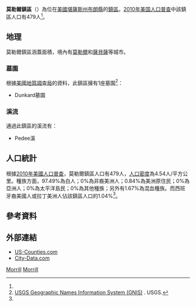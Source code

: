 {{noteTA
|G1=USState
}}
{{Infobox settlement
|official_name = 莫勒爾鎮區
|native_name = Morrill Township
|settlement_type = 鎮區
|image_map = Map highlighting Morrill Township, Brown County, Kansas.svg
|map_caption = 莫勒爾鎮區在布朗縣的位置
|coordinates_display = inline,title
|coordinates_region = US-KS
|subdivision_type = [[世界政區索引|國家]]
|subdivision_name = [[美国|美国]]
|subdivision_type1 = [[美國行政區劃|州]]
|subdivision_name1 = [[堪薩斯州|堪薩斯州]]
|subdivision_type2 = [[堪萨斯州行政区划|縣]]
|subdivision_name2 = [[布朗縣_(堪薩斯州)|布朗縣]]
|area_total_km2 = 105.41
|area_land_km2 = 105.16
|area_water_km2 = 0.25
|area_total_sq_mi = 40.7
|area_land_sq_mi = 40.6
|area_water_sq_mi = 0.1
|area_water_percent = 0.24
|population_as_of = [[2010年美国人口普查|2010]]
|population_footnotes = <ref name=census>{{cite web|url=http://www.census.gov/geo/www/gazetteer/gazetteer2010.html|title=2010 Census Gazetteer Files|publisher=[[美国人口调查局|美国人口调查局]]|accessdate=2016-03-13|archive-url=https://web.archive.org/web/20121021075704/http://www.census.gov/geo/www/gazetteer/gazetteer2010.html|archive-date=2012-10-21|dead-url=yes}}</ref>
|population_total = 479
|population_density_km2 = auto
|elevation_footnotes = 
|elevation_m = 331
|elevation_ft = 1086
|latd = 39
|latm = 56
|lats = 55
|latNS = N
|longd = 95
|longm = 43
|longs = 01
|longEW = W
|postal_code_type =
|postal_code = 
|blank_name = [[地名信息系统|GNIS]]
|blank_info = [http://geonames.usgs.gov/pls/gnispublic/f?p=gnispq:3:::NO::P3_FID:0472752 0472752]
|website = 
|footnotes = 
}}

'''莫勒爾鎮區'''（{{lang-en|'''Morrill Township'''}}）為位在[[美國|美國]][[堪薩斯州|堪薩斯州]][[布朗縣_(堪薩斯州)|布朗縣]]的[[行政鎮區|鎮區]]。[[2010年美国人口普查|2010年美国人口普查]]中該鎮區人口有479人<ref name=census/>。

==地理==
莫勒爾鎮區涵蓋面積{{convert|105.41|km2|sqmi}}，境內有[[莫勒爾_(堪薩斯州)|莫勒爾]]和[[薩貝薩_(堪薩斯州)|薩貝薩]]等城市。

===墓園===
根據[[美國地質調查局|美國地質調查局]]的資料，此鎮區擁有1座墓園<ref>[http://geonames.usgs.gov/domestic/index.html USGS Geographic Names Information System (GNIS)] {{Wayback|url=http://geonames.usgs.gov/domestic/index.html |date=20190428150204 }}. USGS.</ref>：
*Dunkard墓園

===溪流===
通過此鎮區的溪流有：
*Pedee溪

==人口統計==
根據[[2010年美國人口普查|2010年美國人口普查]]，莫勒爾鎮區人口有479人，[[人口密度|人口密度]]為4.54人/平方公里。種族方面，97.49%為白人；0%為非裔美洲人；0.84%為美洲原住民；0%為亞洲人；0%為太平洋島民；0%為其他種族；另外有1.67%為混血種族。而西班牙裔美國人或拉丁美洲人佔該鎮區人口的1.04%<ref name=census/>。

==參考資料==
{{reflist}}

==外部連結==
* [https://web.archive.org/web/20080723112151/http://www.us-counties.com/localgov/kansas.html US-Counties.com]
* [http://www.city-data.com/township/Morrill-Brown-KS.html City-Data.com] {{Wayback|url=http://www.city-data.com/township/Morrill-Brown-KS.html |date=20190719144253 }}

{{布朗縣 (堪薩斯州)}}

[[Category:布朗縣鎮區_(堪薩斯州)|Morrill]]
[[Category:堪薩斯州鎮區|Morrill]]

{{BrownCountyKS-geo-stub}}